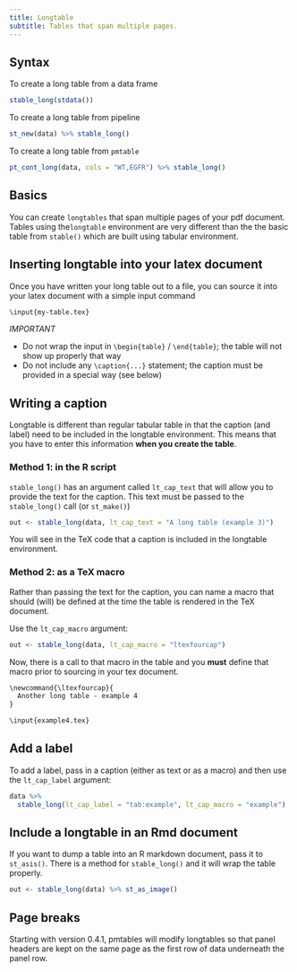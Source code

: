 ```yaml
---
title: Longtable
subtitle: Tables that span multiple pages.
---
```



## Syntax

To create a long table from a data frame

```r
stable_long(stdata())
```

To create a long table from pipeline

```r
st_new(data) %>% stable_long()
```

To create a long table from `pmtable`

```r
pt_cont_long(data, cols = "WT,EGFR") %>% stable_long()
```


## Basics

You can create `longtables` that span multiple pages of your pdf document.
Tables using the`longtable` environment are very different than the the 
basic table from `stable()` which are built using tabular environment.


## Inserting longtable into your latex document

Once you have written your long table out to a file, you can source it into 
your latex document with a simple input command

```txt
\input{my-table.tex}
```

*IMPORTANT*  

- Do not wrap the input in `\begin{table}` / `\end{table}`; the table
will not show up properly that way
- Do not include any `\caption{...}` statement; the caption must be
provided in a special way (see below)

## Writing a caption

Longtable is different than regular tabular table in that the caption 
(and label) need to be included in the longtable environment.  This means
that you have to enter this information **when you create the table**.


### Method 1: in the R script

`stable_long()` has an argument called `lt_cap_text` that will allow you
to provide the text for the caption. This text must be passed to the
`stable_long()` call (or `st_make()`)

```r
out <- stable_long(data, lt_cap_text = "A long table (example 3)")
```

You will see in the TeX code that a caption is included in the longtable
environment.


### Method 2: as a TeX macro

Rather than passing the text for the caption, you can name a macro that
should (will) be defined at the time the table is rendered in the TeX
document.

Use the `lt_cap_macro` argument:

```r
out <- stable_long(data, lt_cap_macro = "ltexfourcap")
```

Now, there is a call to that macro in the table and you **must** define that 
macro prior to sourcing in your tex document.

```txt
\newcommand{\ltexfourcap}{
  Another long table - example 4  
}

\input{example4.tex}
```

## Add a label

To add a label, pass in a caption (either as text or as a macro) and
then use the `lt_cap_label` argument:

```r
data %>% 
  stable_long(lt_cap_label = "tab:example", lt_cap_macro = "example") 
```

## Include a longtable in an Rmd document

If you want to dump a table into an R markdown document, pass it to
`st_asis()`. There is a method for `stable_long()` and it will wrap the
table properly.

```r
out <- stable_long(data) %>% st_as_image()
```

## Page breaks

Starting with version 0.4.1, pmtables will modify longtables so that panel 
headers are kept on the same page as the first row of data underneath the 
panel row. 
